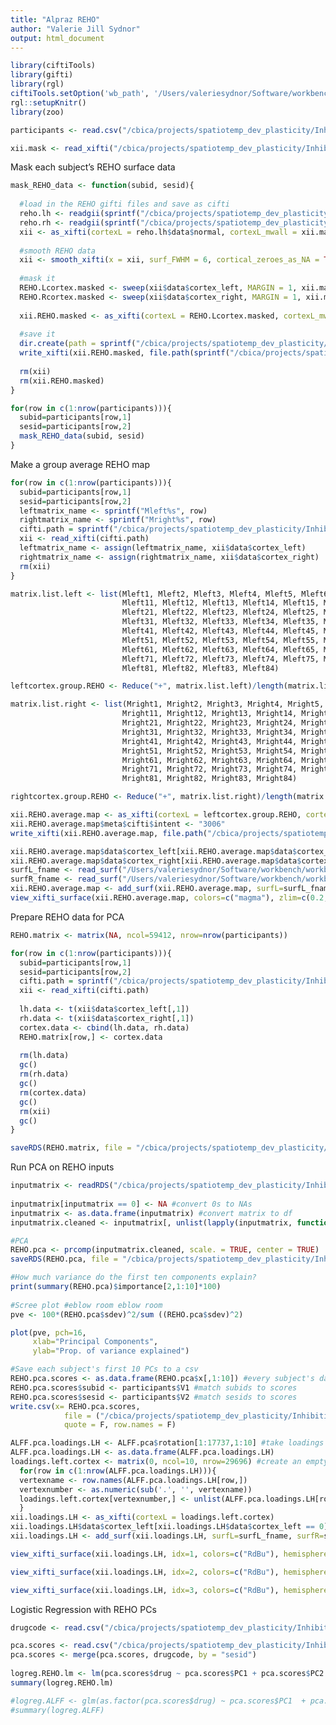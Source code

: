 ```yaml
---
title: "Alpraz REHO"
author: "Valerie Jill Sydnor"
output: html_document
---
```


```r
library(ciftiTools)
library(gifti)
library(rgl)
ciftiTools.setOption('wb_path', '/Users/valeriesydnor/Software/workbench/')
rgl::setupKnitr()
library(zoo)
```


```r
participants <- read.csv("/cbica/projects/spatiotemp_dev_plasticity/Inhibition/Alpraz/sub_ses_passQC_finallist.csv", header = FALSE)
```

```r
xii.mask <- read_xifti("/cbica/projects/spatiotemp_dev_plasticity/Inhibition/Alpraz/group_cortex_mask.dscalar.nii")
```

Mask each subject's REHO surface data

```r
mask_REHO_data <- function(subid, sesid){
  
  #load in the REHO gifti files and save as cifti
  reho.lh <- readgii(sprintf("/cbica/projects/spatiotemp_dev_plasticity/Inhibition/Alpraz/xcpabcd/task_regress/surface/xcp_abcd/%1$s/%2$s/func/%1$s_%2$s_task-emotionid_space-fsLR_den-32k_hemi-L_desc-reho_den-91k_bold.func.gii", subid, sesid))
  reho.rh <- readgii(sprintf("/cbica/projects/spatiotemp_dev_plasticity/Inhibition/Alpraz/xcpabcd/task_regress/surface/xcp_abcd/%1$s/%2$s/func/%1$s_%2$s_task-emotionid_space-fsLR_den-32k_hemi-R_desc-reho_den-91k_bold.func.gii", subid, sesid))
  xii <- as_xifti(cortexL = reho.lh$data$normal, cortexL_mwall = xii.mask$meta$cortex$medial_wall_mask$left, cortexR = reho.rh$data$normal, cortexR_mwall = xii.mask$meta$cortex$medial_wall_mask$right)
  
  #smooth REHO data
  xii <- smooth_xifti(x = xii, surf_FWHM = 6, cortical_zeroes_as_NA = TRUE)
  
  #mask it
  REHO.Lcortex.masked <- sweep(xii$data$cortex_left, MARGIN = 1, xii.mask$data$cortex_left, `*`)  
  REHO.Rcortex.masked <- sweep(xii$data$cortex_right, MARGIN = 1, xii.mask$data$cortex_right, `*`)  
  
  xii.REHO.masked <- as_xifti(cortexL = REHO.Lcortex.masked, cortexL_mwall = xii.mask$meta$cortex$medial_wall_mask$left, cortexR = REHO.Rcortex.masked, cortexR_mwall = xii.mask$meta$cortex$medial_wall_mask$right)
  
  #save it
  dir.create(path = sprintf("/cbica/projects/spatiotemp_dev_plasticity/Inhibition/Alpraz/reho/%1$s/%2$s/", subid, sesid), recursive = TRUE)
  write_xifti(xii.REHO.masked, file.path(sprintf("/cbica/projects/spatiotemp_dev_plasticity/Inhibition/Alpraz/reho/%1$s/%2$s/%1$s_%2$s_task-emotionid_space-fsLR_den-91k_desc-reho_smooth_masked_den-91k_bold.dscalar.nii", subid, sesid)))
  
  rm(xii)
  rm(xii.REHO.masked)
}
```

```r
for(row in c(1:nrow(participants))){
  subid=participants[row,1]
  sesid=participants[row,2]
  mask_REHO_data(subid, sesid)
}
```

Make a group average REHO map

```r
for(row in c(1:nrow(participants))){
  subid=participants[row,1]
  sesid=participants[row,2]
  leftmatrix_name <- sprintf("Mleft%s", row)
  rightmatrix_name <- sprintf("Mright%s", row)
  cifti.path = sprintf("/cbica/projects/spatiotemp_dev_plasticity/Inhibition/Alpraz/reho/%1$s/%2$s/%1$s_%2$s_task-emotionid_space-fsLR_den-91k_desc-reho_smooth_masked_den-91k_bold.dscalar.nii", subid, sesid)
  xii <- read_xifti(cifti.path)
  leftmatrix_name <- assign(leftmatrix_name, xii$data$cortex_left)
  rightmatrix_name <- assign(rightmatrix_name, xii$data$cortex_right)
  rm(xii)
}
```

```r
matrix.list.left <- list(Mleft1, Mleft2, Mleft3, Mleft4, Mleft5, Mleft6, Mleft7, Mleft8, Mleft9, Mleft10,
                         Mleft11, Mleft12, Mleft13, Mleft14, Mleft15, Mleft16, Mleft17, Mleft18, Mleft19, Mleft20,
                         Mleft21, Mleft22, Mleft23, Mleft24, Mleft25, Mleft26, Mleft27, Mleft28, Mleft29, Mleft30,
                         Mleft31, Mleft32, Mleft33, Mleft34, Mleft35, Mleft36, Mleft37, Mleft38, Mleft39, Mleft40,
                         Mleft41, Mleft42, Mleft43, Mleft44, Mleft45, Mleft46, Mleft47, Mleft48, Mleft49, Mleft50,
                         Mleft51, Mleft52, Mleft53, Mleft54, Mleft55, Mleft56, Mleft57, Mleft58, Mleft59, Mleft60,
                         Mleft61, Mleft62, Mleft63, Mleft64, Mleft65, Mleft66, Mleft67, Mleft68, Mleft69, Mleft70,
                         Mleft71, Mleft72, Mleft73, Mleft74, Mleft75, Mleft76, Mleft77, Mleft78, Mleft79, Mleft80,
                         Mleft81, Mleft82, Mleft83, Mleft84)

leftcortex.group.REHO <- Reduce("+", matrix.list.left)/length(matrix.list.left)
```

```r
matrix.list.right <- list(Mright1, Mright2, Mright3, Mright4, Mright5, Mright6, Mright7, Mright8, Mright9, Mright10,
                         Mright11, Mright12, Mright13, Mright14, Mright15, Mright16, Mright17, Mright18, Mright19, Mright20,
                         Mright21, Mright22, Mright23, Mright24, Mright25, Mright26, Mright27, Mright28, Mright29, Mright30,
                         Mright31, Mright32, Mright33, Mright34, Mright35, Mright36, Mright37, Mright38, Mright39, Mright40,
                         Mright41, Mright42, Mright43, Mright44, Mright45, Mright46, Mright47, Mright48, Mright49, Mright50,
                         Mright51, Mright52, Mright53, Mright54, Mright55, Mright56, Mright57, Mright58, Mright59, Mright60,
                         Mright61, Mright62, Mright63, Mright64, Mright65, Mright66, Mright67, Mright68, Mright69, Mright70,
                         Mright71, Mright72, Mright73, Mright74, Mright75, Mright76, Mright77, Mright78, Mright79, Mright80,
                         Mright81, Mright82, Mright83, Mright84)

rightcortex.group.REHO <- Reduce("+", matrix.list.right)/length(matrix.list.right)
```

```r
xii.REHO.average.map <- as_xifti(cortexL = leftcortex.group.REHO, cortexR = rightcortex.group.REHO)
xii.REHO.average.map$meta$cifti$intent <- "3006"
write_xifti(xii.REHO.average.map, file.path("/cbica/projects/spatiotemp_dev_plasticity/Inhibition/Alpraz/reho/REHO_average_map.dscalar.nii"))
```

```r
xii.REHO.average.map$data$cortex_left[xii.REHO.average.map$data$cortex_left == 0 ] <- NA
xii.REHO.average.map$data$cortex_right[xii.REHO.average.map$data$cortex_right == 0 ] <- NA
surfL_fname <- read_surf("/Users/valeriesydnor/Software/workbench/workbench_files/Q1-Q6_R440.L.midthickness.32k_fs_LR.surf.gii")
surfR_fname <- read_surf("/Users/valeriesydnor/Software/workbench/workbench_files/Q1-Q6_R440.R.midthickness.32k_fs_LR.surf.gii")
xii.REHO.average.map <- add_surf(xii.REHO.average.map, surfL=surfL_fname, surfR=surfR_fname)
view_xifti_surface(xii.REHO.average.map, colors=c("magma"), zlim=c(0.2,0.75), widget=TRUE)
```

Prepare REHO data for PCA

```r
REHO.matrix <- matrix(NA, ncol=59412, nrow=nrow(participants))

for(row in c(1:nrow(participants))){
  subid=participants[row,1]
  sesid=participants[row,2]
  cifti.path = sprintf("/cbica/projects/spatiotemp_dev_plasticity/Inhibition/Alpraz/reho/%1$s/%2$s/%1$s_%2$s_task-emotionid_space-fsLR_den-91k_desc-reho_smooth_masked_den-91k_bold.dscalar.nii", subid, sesid)
  xii <- read_xifti(cifti.path)
  
  lh.data <- t(xii$data$cortex_left[,1])
  rh.data <- t(xii$data$cortex_right[,1])
  cortex.data <- cbind(lh.data, rh.data)
  REHO.matrix[row,] <- cortex.data
  
  rm(lh.data)
  gc()
  rm(rh.data)
  gc()
  rm(cortex.data)
  gc()
  rm(xii)
  gc()
}

saveRDS(REHO.matrix, file = "/cbica/projects/spatiotemp_dev_plasticity/Inhibition/Alpraz/reho/pca/REHO.subxvertex.matrix.Rdata")
```

Run PCA on REHO inputs
```r
inputmatrix <- readRDS("/cbica/projects/spatiotemp_dev_plasticity/Inhibition/Alpraz/reho/pca/REHO.subxvertex.matrix.Rdata")
  
inputmatrix[inputmatrix == 0] <- NA #convert 0s to NAs
inputmatrix <- as.data.frame(inputmatrix) #convert matrix to df
inputmatrix.cleaned <- inputmatrix[, unlist(lapply(inputmatrix, function(x) !all(is.na(x))))] #remove all columns (vertices) with null data (all NAs)

#PCA
REHO.pca <- prcomp(inputmatrix.cleaned, scale. = TRUE, center = TRUE) 
saveRDS(REHO.pca, file = "/cbica/projects/spatiotemp_dev_plasticity/Inhibition/Alpraz/reho/pca/loadings/REHO.pca.loadings.Rdata")
```

```r
#How much variance do the first ten components explain?
print(summary(REHO.pca)$importance[2,1:10]*100)
  
#Scree plot #eblow room eblow room
pve <- 100*(REHO.pca$sdev)^2/sum ((REHO.pca$sdev)^2)

plot(pve, pch=16, 
     xlab="Principal Components",
     ylab="Prop. of variance explained")
```

```r
#Save each subject's first 10 PCs to a csv
REHO.pca.scores <- as.data.frame(REHO.pca$x[,1:10]) #every subject's data (rows) for the first 10 PCs
REHO.pca.scores$subid <- participants$V1 #match subids to scores
REHO.pca.scores$sesid <- participants$V2 #match sesids to scores
write.csv(x= REHO.pca.scores,
            file = ("/cbica/projects/spatiotemp_dev_plasticity/Inhibition/Alpraz/reho/pca/scores/REHO.PCA.scores.csv"),
            quote = F, row.names = F)
```

```r
ALFF.pca.loadings.LH <- ALFF.pca$rotation[1:17737,1:10] #take loadings for the left cortex, and for the first 10 pcs
ALFF.pca.loadings.LH <- as.data.frame(ALFF.pca.loadings.LH)
loadings.left.cortex <- matrix(0, ncol=10, nrow=29696) #create an empty LH matrix
  for(row in c(1:nrow(ALFF.pca.loadings.LH))){
  vertexname <- row.names(ALFF.pca.loadings.LH[row,])
  vertexnumber <- as.numeric(sub('.', '', vertexname))
  loadings.left.cortex[vertexnumber,] <- unlist(ALFF.pca.loadings.LH[row,])
  }
xii.loadings.LH <- as_xifti(cortexL = loadings.left.cortex)
xii.loadings.LH$data$cortex_left[xii.loadings.LH$data$cortex_left == 0] <- NA #convert 0 vertices to NA
xii.loadings.LH <- add_surf(xii.loadings.LH, surfL=surfL_fname, surfR=surfR_fname)
```

```r
view_xifti_surface(xii.loadings.LH, idx=1, colors=c("RdBu"), hemisphere = c("left"), widget = TRUE)
```

```r
view_xifti_surface(xii.loadings.LH, idx=2, colors=c("RdBu"), hemisphere = c("left"), widget = TRUE)
```

```r
view_xifti_surface(xii.loadings.LH, idx=3, colors=c("RdBu"), hemisphere = c("left"), widget = TRUE)
```

Logistic Regression with REHO PCs
```r
drugcode <- read.csv("/cbica/projects/spatiotemp_dev_plasticity/Inhibition/Alpraz/sub_ses_drugvplacebo.csv", header = TRUE)
```

```r
pca.scores <- read.csv("/cbica/projects/spatiotemp_dev_plasticity/Inhibition/Alpraz/reho/pca/scores/REHO.PCA.scores.csv", header=T)
pca.scores <- merge(pca.scores, drugcode, by = "sesid")
  
logreg.REHO.lm <- lm(pca.scores$drug ~ pca.scores$PC1 + pca.scores$PC2 + pca.scores$PC3 + + pca.scores$PC4 + pca.scores$meanFD)
summary(logreg.REHO.lm)

#logreg.ALFF <- glm(as.factor(pca.scores$drug) ~ pca.scores$PC1  + pca.scores$meanFD, family=binomial(logit)) 
#summary(logreg.ALFF)
```
